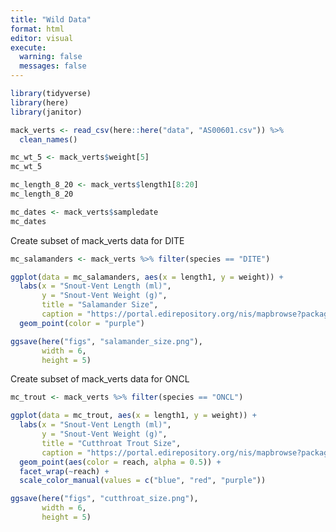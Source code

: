 ```yaml
---
title: "Wild Data"
format: html
editor: visual
execute: 
  warning: false
  messages: false
---
```


```r
library(tidyverse)
library(here)
library(janitor)
```

```r
mack_verts <- read_csv(here::here("data", "AS00601.csv")) %>%
  clean_names()
```

```r
mc_wt_5 <- mack_verts$weight[5]
mc_wt_5

mc_length_8_20 <- mack_verts$length1[8:20]
mc_length_8_20

mc_dates <- mack_verts$sampledate
mc_dates
```

Create subset of mack_verts data for DITE

```r
mc_salamanders <- mack_verts %>% filter(species == "DITE")
```

```r
ggplot(data = mc_salamanders, aes(x = length1, y = weight)) +
  labs(x = "Snout-Vent Length (ml)",
       y = "Snout-Vent Weight (g)",
       title = "Salamander Size",
       caption = "https://portal.edirepository.org/nis/mapbrowse?packageid=knb-lter-and.4027.14" ) +
  geom_point(color = "purple")

ggsave(here("figs", "salamander_size.png"),
       width = 6,
       height = 5)

```

Create subset of mack_verts data for ONCL

```r
mc_trout <- mack_verts %>% filter(species == "ONCL")
```

```r
ggplot(data = mc_trout, aes(x = length1, y = weight)) +
  labs(x = "Snout-Vent Length (ml)",
       y = "Snout-Vent Weight (g)",
       title = "Cutthroat Trout Size",
       caption = "https://portal.edirepository.org/nis/mapbrowse?packageid=knb-lter-and.4027.14" ) +
  geom_point(aes(color = reach, alpha = 0.5)) +
  facet_wrap(~reach) +
  scale_color_manual(values = c("blue", "red", "purple"))

```

```r
ggsave(here("figs", "cutthroat_size.png"),
       width = 6,
       height = 5)
```
